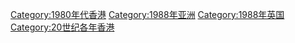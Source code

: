 {{catmore}}
{{Commonscat|1988 in Hong Kong}}
{{Year by category
| m = 1
| c = 9
| d = 8
| y = 8
| cat = 香港
| sortkey = 1988
| in = 
| parent = 20世纪各年香港
| subcat = 1988年亚洲
}}

[[Category:1980年代香港|Category:1980年代香港]]
[[Category:1988年亚洲|Category:1988年亚洲]]
[[Category:1988年英国|Category:1988年英国]]
[[Category:20世纪各年香港|Category:20世纪各年香港]]